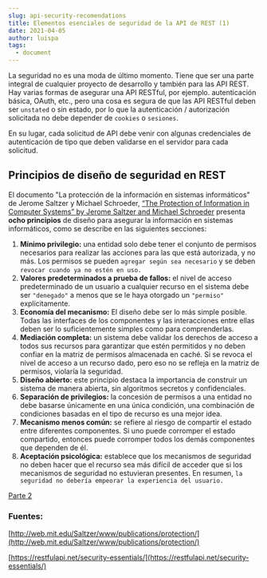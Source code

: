 ```yaml
---
slug: api-security-recomendations
title: Elementos esenciales de seguridad de la API de REST (1)
date: 2021-04-05
author: luispa
tags:
  - document
---
```

La seguridad no es una moda de último momento. Tiene que ser una parte integral de cualquier proyecto de desarrollo y también para las API REST. Hay varias formas de asegurar una API RESTful, por ejemplo. autenticación básica, OAuth, etc., pero una cosa es segura de que las API RESTful deben ser `unstated` o sin estado, por lo que la autenticación / autorización solicitada no debe depender de `cookies` o `sesiones`. 

En su lugar, cada solicitud de API debe venir con algunas credenciales de autenticación de tipo que deben validarse en el servidor para cada solicitud.

## Principios de diseño de seguridad en REST

El documento "La protección de la información en sistemas informáticos" de Jerome Saltzer y Michael Schroeder, [“The Protection of Information in Computer Systems” by Jerome Saltzer and Michael Schroeder](http://web.mit.edu/Saltzer/www/publications/protection/) presenta **ocho principios** de diseño para asegurar la información en sistemas informáticos, como se describe en las siguientes secciones:

1. **Mínimo privilegio:** una entidad solo debe tener el conjunto de permisos necesarios para realizar las acciones para las que está autorizada, y no más. Los permisos se pueden `agregar según sea necesario` y se deben `revocar cuando ya no estén en uso.`
2. **Valores predeterminados a prueba de fallos:** el nivel de acceso predeterminado de un usuario a cualquier recurso en el sistema debe ser `"denegado"` a menos que se le haya otorgado un `"permiso"` explícitamente.
3. **Economía del mecanismo:** El diseño debe ser lo más simple posible. Todas las interfaces de los componentes y las interacciones entre ellas deben ser lo suficientemente simples como para comprenderlas.
4. **Mediación completa:** un sistema debe validar los derechos de acceso a todos sus recursos para garantizar que estén permitidos y no deben confiar en la matriz de permisos almacenada en caché. Si se revoca el nivel de acceso a un recurso dado, pero eso no se refleja en la matriz de permisos, violaría la seguridad.
5. **Diseño abierto:** este principio destaca la importancia de construir un sistema de manera abierta, sin algoritmos secretos y confidenciales.
6. **Separación de privilegios:** la concesión de permisos a una entidad no debe basarse únicamente en una única condición, una combinación de condiciones basadas en el tipo de recurso es una mejor idea.
7. **Mecanismo menos común:** se refiere al riesgo de compartir el estado entre diferentes componentes. Si uno puede corromper el estado compartido, entonces puede corromper todos los demás componentes que dependen de él.
8. **Aceptación psicológica:** establece que los mecanismos de seguridad no deben hacer que el recurso sea más difícil de acceder que si los mecanismos de seguridad no estuvieran presentes. En resumen, `la seguridad no debería empeorar la experiencia del usuario.`

[Parte 2](https://blog.luispa.im/blog/)

### Fuentes:

[http://web.mit.edu/Saltzer/www/publications/protection/](http://web.mit.edu/Saltzer/www/publications/protection/)

[https://restfulapi.net/security-essentials/](https://restfulapi.net/security-essentials/)


